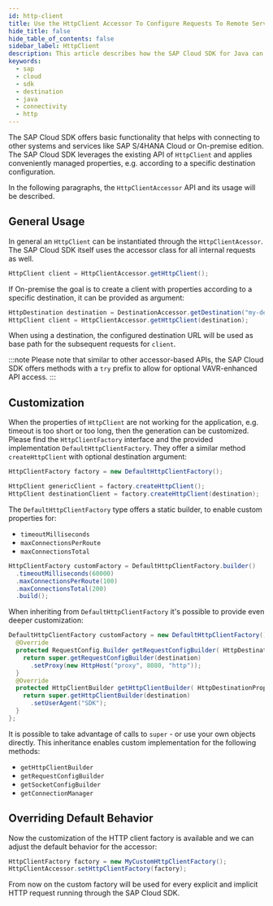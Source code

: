 ```yaml
---
id: http-client
title: Use the HttpClient Accessor To Configure Requests To Remote Services
hide_title: false
hide_table_of_contents: false
sidebar_label: HttpClient
description: This article describes how the SAP Cloud SDK for Java can be used to prepare instances of HttpClient. This class enables connections to other systems and services like SAP S/4HANA or SAP Business Technology Platform services.
keywords:
  - sap
  - cloud
  - sdk
  - destination
  - java
  - connectivity
  - http
---
```


The SAP Cloud SDK offers basic functionality that helps with connecting to other systems and services like SAP S/4HANA Cloud or On-premise edition.
The SAP Cloud SDK leverages the existing API of `HttpClient` and applies conveniently managed properties, e.g. according to a specific destination configuration.

In the following paragraphs, the `HttpClientAccessor` API and its usage will be described.

## General Usage

In general an `HttpClient` can be instantiated through the `HttpClientAcessor`.
The SAP Cloud SDK itself uses the accessor class for all internal requests as well.

```java
HttpClient client = HttpClientAccessor.getHttpClient();
```

If On-premise the goal is to create a client with properties according to a specific destination, it can be provided as argument:

```java
HttpDestination destination = DestinationAccessor.getDestination("my-destination").asHttp();
HttpClient client = HttpClientAccessor.getHttpClient(destination);
```

When using a destination, the configured destination URL will be used as base path for the subsequent requests for `client`.

:::note
Please note that similar to other accessor-based APIs, the SAP Cloud SDK offers methods with a `try` prefix to allow for optional VAVR-enhanced API access.
:::

## Customization

When the properties of `HttpClient` are not working for the application, e.g. timeout is too short or too long, then the generation can be customized.
Please find the `HttpClientFactory` interface and the provided implementation `DefaultHttpClientFactory`.
They offer a similar method `createHttpClient` with optional destination argument:

```java
HttpClientFactory factory = new DefaultHttpClientFactory();

HttpClient genericClient = factory.createHttpClient();
HttpClient destinationClient = factory.createHttpClient(destination);
```

The `DefaultHttpClientFactory` type offers a static builder, to enable custom properties for:

- `timeoutMilliseconds`
- `maxConnectionsPerRoute`
- `maxConnectionsTotal`

```java
HttpClientFactory customFactory = DefaultHttpClientFactory.builder()
  .timeoutMilliseconds(60000)
  .maxConnectionsPerRoute(100)
  .maxConnectionsTotal(200)
  .build();
```

When inheriting from `DefaultHttpClientFactory` it's possible to provide even deeper customization:

```java
DefaultHttpClientFactory customFactory = new DefaultHttpClientFactory() {
  @Override
  protected RequestConfig.Builder getRequestConfigBuilder( HttpDestinationProperties destination ) {
    return super.getRequestConfigBuilder(destination)
      .setProxy(new HttpHost("proxy", 8080, "http"));
  }
  @Override
  protected HttpClientBuilder getHttpClientBuilder( HttpDestinationProperties destination ) {
    return super.getHttpClientBuilder(destination)
      .setUserAgent("SDK");
  }
};
```

It is possible to take advantage of calls to `super` - or use your own objects directly.
This inheritance enables custom implementation for the following methods:

- `getHttpClientBuilder`
- `getRequestConfigBuilder`
- `getSocketConfigBuilder`
- `getConnectionManager`

## Overriding Default Behavior

Now the customization of the HTTP client factory is available and we can adjust the default behavior for the accessor:

```java
HttpClientFactory factory = new MyCustomHttpClientFactory();
HttpClientAccessor.setHttpClientFactory(factory);
```

From now on the custom factory will be used for every explicit and implicit HTTP request running through the SAP Cloud SDK.
